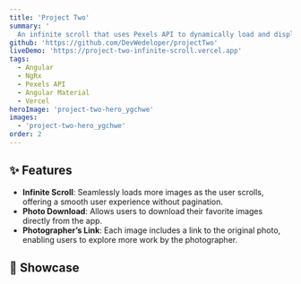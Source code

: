 ```yaml
---
title: 'Project Two'
summary: '
  An infinite scroll that uses Pexels API to dynamically load and display stunning photography.'
github: 'https://github.com/DevWedeloper/projectTwo'
liveDemo: 'https://project-two-infinite-scroll.vercel.app'
tags:
  - Angular
  - NgRx
  - Pexels API
  - Angular Material
  - Vercel
heroImage: 'project-two-hero_ygchwe'
images:
  - 'project-two-hero_ygchwe'
order: 2
---
```



<ProjectSummary
  title={frontmatter.title}
  summary={frontmatter.summary}
  github={frontmatter.github}
  liveDemo={frontmatter.liveDemo}
  tags={frontmatter.tags}
  heroImage={frontmatter.heroImage}
/>

## ✨ Features

- **Infinite Scroll**: Seamlessly loads more images as the user scrolls, offering a smooth user experience without pagination.
- **Photo Download**: Allows users to download their favorite images directly from the app.
- **Photographer’s Link**: Each image includes a link to the original photo, enabling users to explore more work by the photographer.

## 🧠 Showcase

<Carousel client:idle images={frontmatter.images} />

